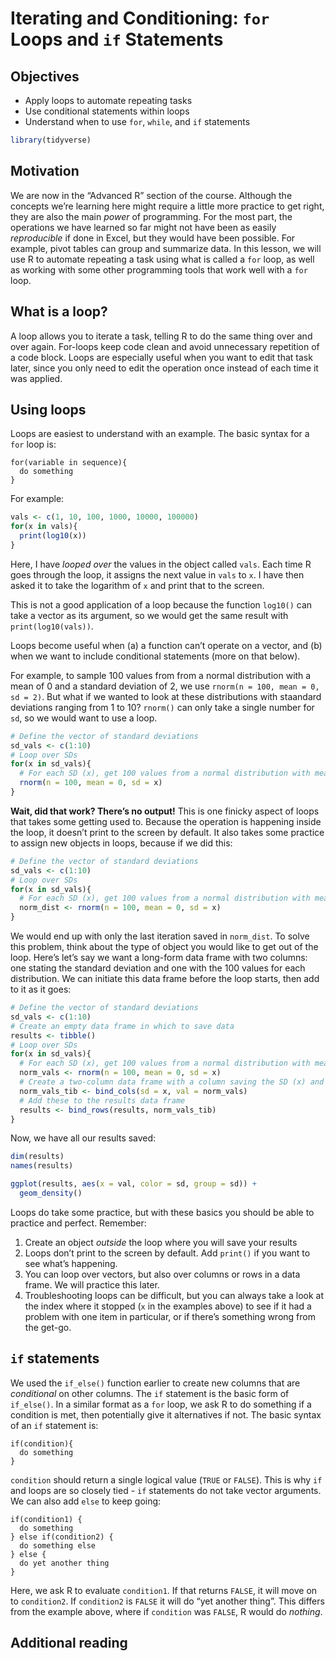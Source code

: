 # Iterating and Conditioning: `for` Loops and `if` Statements {#for-if}

## Objectives

* Apply loops to automate repeating tasks
* Use conditional statements within loops
* Understand when to use `for`, `while`, and `if` statements

```r
library(tidyverse)
```

## Motivation

We are now in the "Advanced R" section of the course. Although the concepts we're learning here might require a little more practice to get right, they are also the main *power* of programming. For the most part, the operations we have learned so far might not have been as easily *reproducible* if done in Excel, but they would have been possible. For example, pivot tables can group and summarize data. In this lesson, we will use R to automate repeating a task using what is called a `for` loop, as well as working with some other programming tools that work well with a `for` loop.

## What is a loop?

A loop allows you to iterate a task, telling R to do the same thing over and over again. For-loops keep code clean and avoid unnecessary repetition of a code block. Loops are especially useful when you want to edit that task later, since you only need to edit the operation once instead of each time it was applied.

## Using loops

Loops are easiest to understand with an example. The basic syntax for a `for` loop is:

```
for(variable in sequence){
  do something
}
```

For example:

```r
vals <- c(1, 10, 100, 1000, 10000, 100000)
for(x in vals){
  print(log10(x))
}
```

Here, I have *looped over* the values in the object called `vals`. Each time R goes through the loop, it assigns the next value in `vals` to `x`. I have then asked it to take the logarithm of `x` and print that to the screen.

This is not a good application of a loop because the function `log10()` can take a vector as its argument, so we would get the same result with `print(log10(vals))`. 

Loops become useful when (a) a function can't operate on a vector, and (b) when we want to include conditional statements (more on that below).

For example, to sample 100 values from from a normal distribution with a mean of 0 and a standard deviation of 2, we use `rnorm(n = 100, mean = 0, sd = 2)`. But what if we wanted to look at these distributions with staandard deviations ranging from 1 to 10? `rnorm()` can only take a single number for `sd`, so we would want to use a loop.

```r
# Define the vector of standard deviations
sd_vals <- c(1:10)
# Loop over SDs
for(x in sd_vals){
  # For each SD (x), get 100 values from a normal distribution with mean=0 and sd=x
  rnorm(n = 100, mean = 0, sd = x)
}
```

**Wait, did that work? There's no output!** This is one finicky aspect of loops that takes some getting used to. Because the operation is happening inside the loop, it doesn't print to the screen by default. It also takes some practice to assign new objects in loops, because if we did this:

```r
# Define the vector of standard deviations
sd_vals <- c(1:10) 
# Loop over SDs
for(x in sd_vals){
  # For each SD (x), get 100 values from a normal distribution with mean=0 and sd=x
  norm_dist <- rnorm(n = 100, mean = 0, sd = x)
}
```

We would end up with only the last iteration saved in `norm_dist`. To solve this problem, think about the type of object you would like to get out of the loop. Here's let's say we want a long-form data frame with two columns: one stating the standard deviation and one with the 100 values for each distribution. We can initiate this data frame before the loop starts, then add to it as it goes:

```r
# Define the vector of standard deviations
sd_vals <- c(1:10)
# Create an empty data frame in which to save data
results <- tibble()
# Loop over SDs
for(x in sd_vals){
  # For each SD (x), get 100 values from a normal distribution with mean=0 and sd=x
  norm_vals <- rnorm(n = 100, mean = 0, sd = x)
  # Create a two-column data frame with a column saving the SD (x) and a column with all simulated values
  norm_vals_tib <- bind_cols(sd = x, val = norm_vals)
  # Add these to the results data frame
  results <- bind_rows(results, norm_vals_tib)
}
```

Now, we have all our results saved:

```r
dim(results)
names(results)

ggplot(results, aes(x = val, color = sd, group = sd)) +
  geom_density() 
```

Loops do take some practice, but with these basics you should be able to practice and perfect. Remember:

1. Create an object *outside* the loop where you will save your results
2. Loops don't print to the screen by default. Add `print()` if you want to see what's happening.
3. You can loop over vectors, but also over columns or rows in a data frame. We will practice this later.
4. Troubleshooting loops can be difficult, but you can always take a look at the index where it stopped (`x` in the examples above) to see if it had a problem with one item in particular, or if there's something wrong from the get-go. 

## `if` statements

We used the `if_else()` function earlier to create new columns that are *conditional* on other columns. The `if` statement is the basic form of `if_else()`. In a similar format as a `for` loop, we ask R to do something if a condition is met, then potentially give it alternatives if not. The basic syntax of an `if` statement is:

```
if(condition){
  do something
}
```

`condition` should return a single logical value (`TRUE` or `FALSE`). This is why `if` and loops are so closely tied - `if` statements do not take vector arguments. We can also add `else` to keep going:

```
if(condition1) {
  do something
} else if(condition2) {
  do something else
} else {
  do yet another thing
}
```

Here, we ask R to evaluate `condition1`. If that returns `FALSE`, it will move on to `condition2`. If `condition2` is `FALSE` it will do "yet another thing". This differs from the example above, where if `condition` was `FALSE`, R would do *nothing*.


## Additional reading


